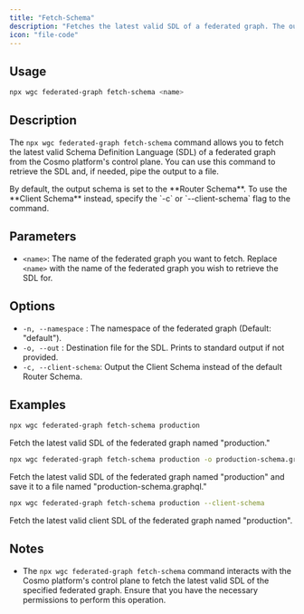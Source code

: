```yaml
---
title: "Fetch-Schema"
description: "Fetches the latest valid SDL of a federated graph. The output can be piped to a file. This is primarily used for debugging purposes"
icon: "file-code"
---
```


## Usage

```bash
npx wgc federated-graph fetch-schema <name>
```

## Description

The `npx wgc federated-graph fetch-schema` command allows you to fetch the latest valid Schema Definition Language (SDL) of a federated graph from the Cosmo platform's control plane. You can use this command to retrieve the SDL and, if needed, pipe the output to a file.

<Note>
  By default, the output schema is set to the **Router Schema**. To use the **Client Schema** instead, specify the `-c` or `--client-schema` flag to the command.
</Note>

## Parameters

- `<name>`: The name of the federated graph you want to fetch. Replace `<name>` with the name of the federated graph you wish to retrieve the SDL for.

## Options

- `-n, --namespace` : The namespace of the federated graph (Default: "default").
- `-o, --out` : Destination file for the SDL. Prints to standard output if not provided.
- `-c, --client-schema`: Output the Client Schema instead of the default Router Schema.

## Examples

```bash
npx wgc federated-graph fetch-schema production
```

Fetch the latest valid SDL of the federated graph named "production."

```bash
npx wgc federated-graph fetch-schema production -o production-schema.graphql
```

Fetch the latest valid SDL of the federated graph named "production" and save it to a file named "production-schema.graphql."

```bash
npx wgc federated-graph fetch-schema production --client-schema
```

Fetch the latest valid client SDL of the federated graph named "production".

## Notes

- The `npx wgc federated-graph fetch-schema` command interacts with the Cosmo platform's control plane to fetch the latest valid SDL of the specified federated graph. Ensure that you have the necessary permissions to perform this operation.